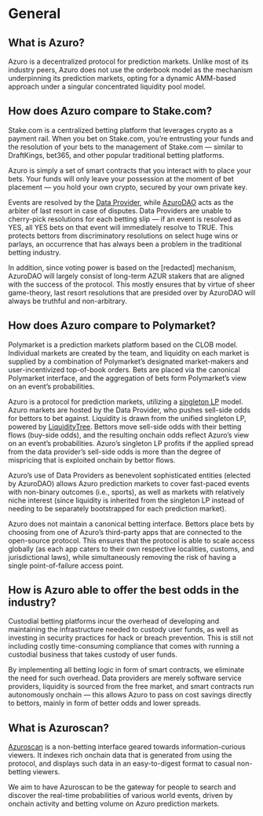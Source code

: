 # General

## What is Azuro?

Azuro is a decentralized protocol for prediction markets. Unlike most of its industry peers, Azuro does not use the orderbook model as the mechanism underpinning its prediction markets, opting for a dynamic AMM-based approach under a singular concentrated liquidity pool model.

## How does Azuro compare to Stake.com?

Stake.com is a centralized betting platform that leverages crypto as a payment rail. When you bet on Stake.com, you’re entrusting your funds and the resolution of your bets to the management of Stake.com — similar to DraftKings, bet365, and other popular traditional betting platforms.

Azuro is simply a set of smart contracts that you interact with to place your bets. Your funds will only leave your possession at the moment of bet placement — you hold your own crypto, secured by your own private key.

Events are resolved by the [Data Provider](/knowledge-hub/how-azuro-works/protocol-actors/data-providers), while [AzuroDAO](/knowledge-hub/azur/azuro-dao) acts as the arbiter of last resort in case of disputes. Data Providers are unable to cherry-pick resolutions for each betting slip — if an event is resolved as YES, all YES bets on that event will immediately resolve to TRUE. This protects bettors from discriminatory resolutions on select huge wins or parlays, an occurrence that has always been a problem in the traditional betting industry.

In addition, since voting power is based on the [redacted] mechanism, AzuroDAO will largely consist of long-term AZUR stakers that are aligned with the success of the protocol. This mostly ensures that by virtue of sheer game-theory, last resort resolutions that are presided over by AzuroDAO will always be truthful and non-arbitrary.

## How does Azuro compare to Polymarket?

Polymarket is a prediction markets platform based on the CLOB model. Individual markets are created by the team, and liquidity on each market is supplied by a combination of Polymarket’s designated market-makers and user-incentivized top-of-book orders. Bets are placed via the canonical Polymarket interface, and the aggregation of bets form Polymarket’s view on an event’s probabilities.

Azuro is a protocol for prediction markets, utilizing a [singleton LP](/knowledge-hub/how-azuro-works/protocol-actors/liquidity-providers) model. Azuro markets are hosted by the Data Provider, who pushes sell-side odds for bettors to bet against. Liquidity is drawn from the unified singleton LP, powered by [LiquidityTree](/knowledge-hub/how-azuro-works/liquidity-tree). Bettors move sell-side odds with their betting flows (buy-side odds), and the resulting onchain odds reflect Azuro’s view on an event’s probabilities. Azuro’s singleton LP profits if the applied spread from the data provider’s sell-side odds is more than the degree of mispricing that is exploited onchain by bettor flows.

Azuro’s use of Data Providers as benevolent sophisticated entities (elected by AzuroDAO) allows Azuro prediction markets to cover fast-paced events with non-binary outcomes (i.e., sports), as well as markets with relatively niche interest (since liquidity is inherited from the singleton LP instead of needing to be separately bootstrapped for each prediction market).

Azuro does not maintain a canonical betting interface. Bettors place bets by choosing from one of Azuro’s third-party apps that are connected to the open-source protocol. This ensures that the protocol is able to scale access globally (as each app caters to their own respective localities, customs, and jurisdictional laws), while simultaneously removing the risk of having a single point-of-failure access point.

## How is Azuro able to offer the best odds in the industry?

Custodial betting platforms incur the overhead of developing and maintaining the infrastructure needed to custody user funds, as well as investing in security practices for hack or breach prevention. This is still not including costly time-consuming compliance that comes with running a custodial business that takes custody of user funds.

By implementing all betting logic in form of smart contracts, we eliminate the need for such overhead. Data providers are merely software service providers, liquidity is sourced from the free market, and smart contracts run autonomously onchain — this allows Azuro to pass on cost savings directly to bettors, mainly in form of better odds and lower spreads.

## What is Azuroscan?

[Azuroscan](/knowledge-hub/azuroscan) is a non-betting interface geared towards information-curious viewers. It indexes rich onchain data that is generated from using the protocol, and displays such data in an easy-to-digest format to casual non-betting viewers.

We aim to have Azuroscan to be the gateway for people to search and discover the real-time probabilities of various world events, driven by onchain activity and betting volume on Azuro prediction markets.

